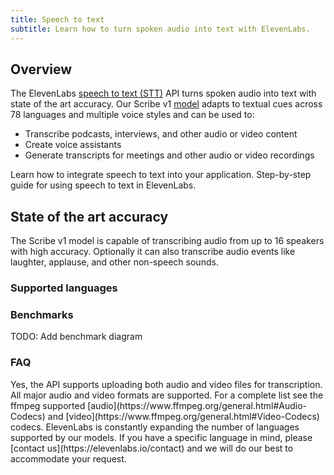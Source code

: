 ```yaml
---
title: Speech to text
subtitle: Learn how to turn spoken audio into text with ElevenLabs.
---
```


## Overview

The ElevenLabs [speech to text (STT)](/docs/api-reference/speech-to-text) API turns spoken audio into text with state of the art accuracy. Our Scribe v1 [model](/docs/models) adapts to textual cues across 78 languages and multiple voice styles and can be used to:

- Transcribe podcasts, interviews, and other audio or video content
- Create voice assistants
- Generate transcripts for meetings and other audio or video recordings

<CardGroup cols={2}>
  <Card title="Developer quickstart" icon="duotone book-sparkles" href="/docs/quickstart">
    Learn how to integrate speech to text into your application.
  </Card>
  <Card
    title="Product guide"
    icon="duotone book-user"
    href="/docs/product-guides/playground/speech-to-text"
  >
    Step-by-step guide for using speech to text in ElevenLabs.
  </Card>
</CardGroup>

## State of the art accuracy

The Scribe v1 model is capable of transcribing audio from up to 16 speakers with high accuracy. Optionally it can also transcribe audio events like laughter, applause, and other non-speech sounds.

### Supported languages

<Markdown src="/snippets/v1-scribe-model-languages.mdx" />

### Benchmarks

TODO: Add benchmark diagram

### FAQ

<AccordionGroup>
  <Accordion title="Can I use speech to text with video files?">
    Yes, the API supports uploading both audio and video files for transcription.
  </Accordion>
  <Accordion title="Which audio and video formats are supported?">
    All major audio and video formats are supported. For a complete list see the ffmpeg supported [audio](https://www.ffmpeg.org/general.html#Audio-Codecs) and [video](https://www.ffmpeg.org/general.html#Video-Codecs) codecs.
  </Accordion>
  <Accordion title="When will you support more languages?">
    ElevenLabs is constantly expanding the number of languages supported by our models. If you
    have a specific language in mind, please [contact us](https://elevenlabs.io/contact) and we
    will do our best to accommodate your request.
  </Accordion>
</AccordionGroup>
